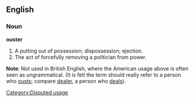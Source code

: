 ==English==

===Noun===
'''ouster'''
#A putting out of possession; dispossession; ejection.
#The act of forcefully removing a politician from power.

'''Note''': Not used in British English, where the American usage above is often seen as ungrammatical. (It is felt the term should really refer to a person who [[ousts]]; compare [[dealer]], a person who [[deals]]).

[[Category:Disputed usage]]